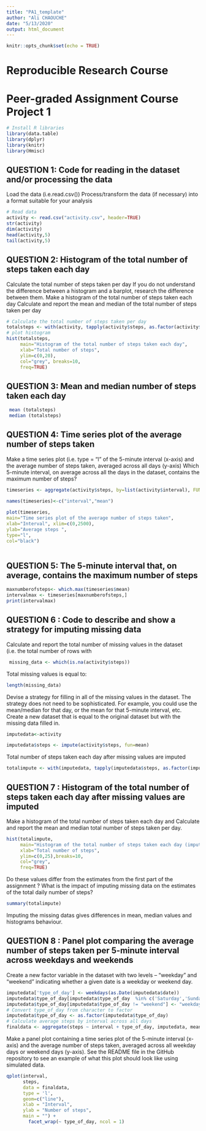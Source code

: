 ```yaml
---
title: "PA1_template"
author: "Ali CHAOUCHE"
date: "5/13/2020"
output: html_document
---
```


```r
knitr::opts_chunk$set(echo = TRUE)
```
# **Reproducible Research Course**
# **Peer-graded Assignment Course Project 1**

```r
# Install R libraries
library(data.table)
library(dplyr)
library(knitr)
library(Hmisc)
```


## **QUESTION 1: Code for reading in the dataset and/or processing the data** 
Load the data (i.e.read.csv())
Process/transform the data (if necessary) into a format suitable for your analysis
```r
# Read data
activity <- read.csv("activity.csv", header=TRUE)
str(activity)
dim(activity)
head(activity,5)
tail(activity,5)
```
## **QUESTION 2: Histogram of the total number of steps taken each day**
Calculate the total number of steps taken per day
If you do not understand the difference between a histogram and a barplot, research the difference between them. Make a histogram of the total number of steps taken each day
Calculate and report the mean and median of the total number of steps taken per day

```r
# Calculate the total number of steps taken per day
totalsteps <- with(activity, tapply(activity$steps, as.factor(activity$date), sum, na.rm = T))
# plot histogram
hist(totalsteps,
     main="Histogram of the total number of steps taken each day",
     xlab="Total number of steps",
     ylim=c(0,20),
     col="grey", breaks=10,
     freq=TRUE)
```

## **QUESTION 3: Mean and median number of steps taken each day**
```r
 mean (totalsteps)
 median (totalsteps)
```
## **QUESTION 4: Time series plot of the average number of steps taken**
Make a time series plot (i.e. type = "l" of the 5-minute interval (x-axis) and the average number of steps taken, averaged across all days (y-axis)
Which 5-minute interval, on average across all the days in the dataset, contains the maximum number of steps?
``` r
timeseries <- aggregate(activity$steps, by=list(activity$interval), FUN=mean, na.rm=TRUE)

names(timeseries)<-c("interval","mean")
 
plot(timeseries,
main="Time series plot of the average number of steps taken",
xlab="Interval", xlim=c(0,2500),
ylab="Average steps ",
type="l",
col="black")
 
```

## **QUESTION 5: The 5-minute interval that, on average, contains the maximum number of steps**

 ```r
 maxnumberofsteps<- which.max(timeseries$mean)
 intervalmax <- timeseries[maxnumberofsteps,]
 print(intervalmax)
 ```
 
## **QUESTION 6 : Code to describe and show a strategy for imputing missing data**
Calculate and report the total number of missing values in the dataset (i.e. the total number of rows with 
```r
 missing_data <- which(is.na(activity$steps))
```
Total missing values is equal to: 

```r
length(missing_data)
```
Devise a strategy for filling in all of the missing values in the dataset. The strategy does not need to be sophisticated. For example, you could use the mean/median for that day, or the mean for that 5-minute interval, etc.
Create a new dataset that is equal to the original dataset but with the missing data filled in.
```r
imputedata<-activity

imputedata$steps <- impute(activity$steps, fun=mean)
```
Total number of steps taken each day after missing values are imputed
```r
totalimpute <- with(imputedata, tapply(imputedata$steps, as.factor(imputedata$date), sum, na.rm = T))
```
## **QUESTION 7 : Histogram of the total number of steps taken each day after missing values are imputed** 

Make a histogram of the total number of steps taken each day and Calculate and report the mean and median total number of steps taken per day. 
```r
hist(totalimpute,
     main="Histogram of the total number of steps taken each day (imputed)",
     xlab="Total number of steps",
     ylim=c(0,25),breaks=10,
     col="grey",
     freq=TRUE)
```


Do these values differ from the estimates from the first part of the assignment ? 
What is the impact of imputing missing data on the estimates of the total daily number of steps?
```r
summary(totalimpute)
```

Imputing the missing datas gives differences in mean, median values and histograms behaviour.  

## **QUESTION 8 : Panel plot comparing the average number of steps taken per 5-minute interval across weekdays and weekends**
Create a new factor variable in the dataset with two levels – “weekday” and “weekend” indicating whether a given date is a weekday or weekend day.
```r
imputedata['type_of_day'] <- weekdays(as.Date(imputedata$date))
imputedata$type_of_day[imputedata$type_of_day  %in% c('Saturday','Sunday') ] <- "weekend"
imputedata$type_of_day[imputedata$type_of_day != "weekend"] <- "weekday"
# Convert type_of_day from character to factor
imputedata$type_of_day <- as.factor(imputedata$type_of_day)
# Calculate average steps by interval across all days
finaldata <- aggregate(steps ~ interval + type_of_day, imputedata, mean)
```
Make a panel plot containing a time series plot of the 5-minute interval (x-axis) and the average number of steps taken, averaged across all weekday days or weekend days (y-axis). See the README file in the GitHub repository to see an example of what this plot should look like using simulated data.
```r

qplot(interval, 
      steps, 
      data = finaldata, 
      type = 'l', 
      geom=c("line"),
      xlab = "Interval", 
      ylab = "Number of steps", 
      main = "") +
        facet_wrap(~ type_of_day, ncol = 1)
```
